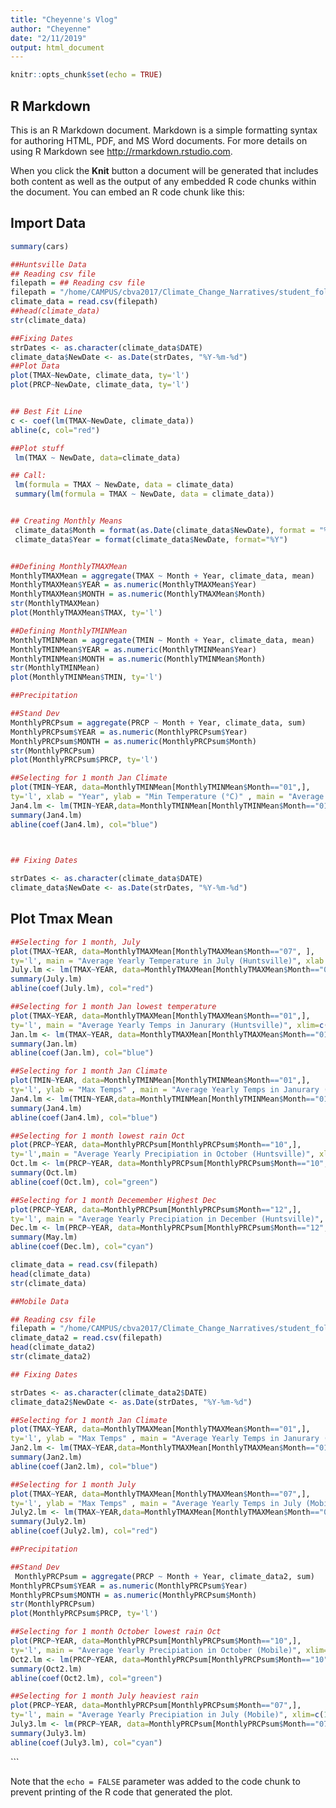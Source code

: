 ```yaml
---
title: "Cheyenne's Vlog"
author: "Cheyenne"
date: "2/11/2019"
output: html_document
---
```


```r
knitr::opts_chunk$set(echo = TRUE)
```

## R Markdown

This is an R Markdown document. Markdown is a simple formatting syntax for authoring HTML, PDF, and MS Word documents. For more details on using R Markdown see <http://rmarkdown.rstudio.com>.

When you click the **Knit** button a document will be generated that includes both content as well as the output of any embedded R code chunks within the document. You can embed an R code chunk like this:

## Import Data
```r
summary(cars)

##Huntsville Data
## Reading csv file
filepath = ## Reading csv file
filepath = "/home/CAMPUS/cbva2017/Climate_Change_Narratives/student_folders/Vance/Vance_Huntsville_Data.csv"
climate_data = read.csv(filepath)
##head(climate_data)
str(climate_data)

##Fixing Dates
strDates <- as.character(climate_data$DATE)
climate_data$NewDate <- as.Date(strDates, "%Y-%m-%d") 
##Plot Data
plot(TMAX~NewDate, climate_data, ty='l')
plot(PRCP~NewDate, climate_data, ty='l')


## Best Fit Line
c <- coef(lm(TMAX~NewDate, climate_data))
abline(c, col="red")

##Plot stuff
 lm(TMAX ~ NewDate, data=climate_data)

## Call:
 lm(formula = TMAX ~ NewDate, data = climate_data)
 summary(lm(formula = TMAX ~ NewDate, data = climate_data))


## Creating Monthly Means
 climate_data$Month = format(as.Date(climate_data$NewDate), format = "%m")
 climate_data$Year = format(climate_data$NewDate, format="%Y")


##Defining MonthlyTMAXMean
MonthlyTMAXMean = aggregate(TMAX ~ Month + Year, climate_data, mean)
MonthlyTMAXMean$YEAR = as.numeric(MonthlyTMAXMean$Year)
MonthlyTMAXMean$MONTH = as.numeric(MonthlyTMAXMean$Month)
str(MonthlyTMAXMean)
plot(MonthlyTMAXMean$TMAX, ty='l')
```

```r

##Defining MonthlyTMINMean
MonthlyTMINMean = aggregate(TMIN ~ Month + Year, climate_data, mean)
MonthlyTMINMean$YEAR = as.numeric(MonthlyTMINMean$Year)
MonthlyTMINMean$MONTH = as.numeric(MonthlyTMINMean$Month)
str(MonthlyTMINMean)
plot(MonthlyTMINMean$TMIN, ty='l')
```

```r
##Precipitation

##Stand Dev
MonthlyPRCPsum = aggregate(PRCP ~ Month + Year, climate_data, sum)
MonthlyPRCPsum$YEAR = as.numeric(MonthlyPRCPsum$Year)
MonthlyPRCPsum$MONTH = as.numeric(MonthlyPRCPsum$Month)
str(MonthlyPRCPsum)
plot(MonthlyPRCPsum$PRCP, ty='l')
```

```r
##Selecting for 1 month Jan Climate
plot(TMIN~YEAR, data=MonthlyTMINMean[MonthlyTMINMean$Month=="01",],
ty='l', xlab = "Year", ylab = "Min Temperature (°C)" , main = "Average Yearly Temperature in Janurary (Huntsville)", xlim=c(1958, 2019))
Jan4.lm <- lm(TMIN~YEAR,data=MonthlyTMINMean[MonthlyTMINMean$Month=="01",])
summary(Jan4.lm)
abline(coef(Jan4.lm), col="blue")
 


## Fixing Dates

strDates <- as.character(climate_data$DATE)
climate_data$NewDate <- as.Date(strDates, "%Y-%m-%d")


```

## Plot Tmax Mean
```r

##Selecting for 1 month, July
plot(TMAX~YEAR, data=MonthlyTMAXMean[MonthlyTMAXMean$Month=="07", ],
ty='l', main = "Average Yearly Temperature in July (Huntsville)", xlab = "Year", ylab = "Max Temperature (°C)" , xlim=c(1960, 2018))
July.lm <- lm(TMAX~YEAR, data=MonthlyTMAXMean[MonthlyTMAXMean$Month=="07",])
summary(July.lm)
abline(coef(July.lm), col="red")
```

``` r
##Selecting for 1 month Jan lowest temperature
plot(TMAX~YEAR, data=MonthlyTMAXMean[MonthlyTMAXMean$Month=="01",],
ty='l', main = "Average Yearly Temps in Janurary (Huntsville)", xlim=c(1958, 2019))
Jan.lm <- lm(TMAX~YEAR, data=MonthlyTMAXMean[MonthlyTMAXMean$Month=="01",])
summary(Jan.lm)
abline(coef(Jan.lm), col="blue")
```

```r
##Selecting for 1 month Jan Climate
plot(TMIN~YEAR, data=MonthlyTMINMean[MonthlyTMINMean$Month=="01",],
ty='l', ylab = "Max Temps" , main = "Average Yearly Temps in Janurary (Huntsville)", xlim=c(1958, 2019))
Jan4.lm <- lm(TMIN~YEAR,data=MonthlyTMINMean[MonthlyTMINMean$Month=="01",])
summary(Jan4.lm)
abline(coef(Jan4.lm), col="blue")
```

```r
##Selecting for 1 month lowest rain Oct
plot(PRCP~YEAR, data=MonthlyPRCPsum[MonthlyPRCPsum$Month=="10",],
ty='l',main = "Average Yearly Precipiation in October (Huntsville)", xlim=c(1958, 2019))
Oct.lm <- lm(PRCP~YEAR, data=MonthlyPRCPsum[MonthlyPRCPsum$Month=="10",])
summary(Oct.lm)
abline(coef(Oct.lm), col="green")
```

```r
##Selecting for 1 month Decemember Highest Dec
plot(PRCP~YEAR, data=MonthlyPRCPsum[MonthlyPRCPsum$Month=="12",],
ty='l', main = "Average Yearly Precipiation in December (Huntsville)", xlim=c(1958, 2019))
Dec.lm <- lm(PRCP~YEAR, data=MonthlyPRCPsum[MonthlyPRCPsum$Month=="12",])
summary(May.lm)
abline(coef(Dec.lm), col="cyan")

climate_data = read.csv(filepath)
head(climate_data)
str(climate_data)
```




```r
##Mobile Data

## Reading csv file
filepath = "/home/CAMPUS/cbva2017/Climate_Change_Narratives/student_folders/Vance/Vance_Mobile_Data.csv"
climate_data2 = read.csv(filepath)
head(climate_data2)
str(climate_data2)

## Fixing Dates

strDates <- as.character(climate_data2$DATE)
climate_data2$NewDate <- as.Date(strDates, "%Y-%m-%d")

```

```r
##Selecting for 1 month Jan Climate
plot(TMAX~YEAR, data=MonthlyTMAXMean[MonthlyTMAXMean$Month=="01",],
ty='l', ylab = "Max Temps" , main = "Average Yearly Temps in Janurary (Mobile)", xlim=c(1958, 2019))
Jan2.lm <- lm(TMAX~YEAR,data=MonthlyTMAXMean[MonthlyTMAXMean$Month=="01",])
summary(Jan2.lm)
abline(coef(Jan2.lm), col="blue")
```

```r
##Selecting for 1 month July
plot(TMAX~YEAR, data=MonthlyTMAXMean[MonthlyTMAXMean$Month=="07",],
ty='l', ylab = "Max Temps" , main = "Average Yearly Temps in July (Mobile)", xlim=c(1958, 2019))
July2.lm <- lm(TMAX~YEAR,data=MonthlyTMAXMean[MonthlyTMAXMean$Month=="07",])
summary(July2.lm)
abline(coef(July2.lm), col="red")
```

```r
##Precipitation

##Stand Dev
 MonthlyPRCPsum = aggregate(PRCP ~ Month + Year, climate_data2, sum)
MonthlyPRCPsum$YEAR = as.numeric(MonthlyPRCPsum$Year)
MonthlyPRCPsum$MONTH = as.numeric(MonthlyPRCPsum$Month)
str(MonthlyPRCPsum)
plot(MonthlyPRCPsum$PRCP, ty='l')

```

```r
##Selecting for 1 month October lowest rain Oct
plot(PRCP~YEAR, data=MonthlyPRCPsum[MonthlyPRCPsum$Month=="10",],
ty='l', main = "Average Yearly Precipiation in October (Mobile)", xlim=c(1958, 2019))
Oct2.lm <- lm(PRCP~YEAR, data=MonthlyPRCPsum[MonthlyPRCPsum$Month=="10",])
summary(Oct2.lm)
abline(coef(Oct2.lm), col="green")
```

```r
##Selecting for 1 month July heaviest rain
plot(PRCP~YEAR, data=MonthlyPRCPsum[MonthlyPRCPsum$Month=="07",],
ty='l', main = "Average Yearly Precipiation in July (Mobile)", xlim=c(1958, 2019))
July3.lm <- lm(PRCP~YEAR, data=MonthlyPRCPsum[MonthlyPRCPsum$Month=="07",])
summary(July3.lm)
abline(coef(July3.lm), col="cyan")


```



```

Note that the `echo = FALSE` parameter was added to the code chunk to prevent printing of the R code that generated the plot.





